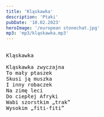 ```yaml
---
title: 'Kląskawka'
description: 'Ptaki'
pubDate: '10.02.2023'
heroImage: '/european stonechat.jpg'
mp3: 'mp3/kląskawka.mp3'
---
```

<pre>
  
Kląskawka

Kląskawka zwyczajna
To mały ptaszek
Skusi ją muszka
I inny robaczek
Na zimę leci 
Do ciepłej Afryki
Wabi szorstkim „trak”
Wysokim „fiti-fiti”
  
</pre>

